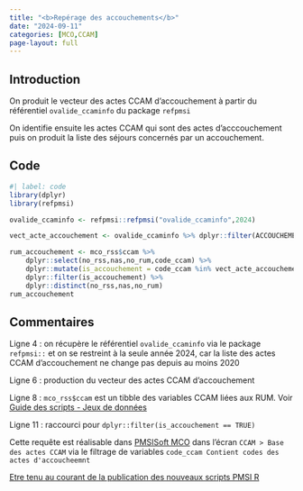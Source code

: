 ```yaml
---
title: "<b>Repérage des accouchements</b>"
date: "2024-09-11"
categories: [MCO,CCAM]
page-layout: full
---
```


## Introduction  

On produit le vecteur des actes CCAM d'accouchement à partir du référentiel `ovalide_ccaminfo` du package `refpmsi`  

On identifie ensuite les actes CCAM qui sont des actes d'acccouchement puis on produit la liste des séjours concernés par un accouchement.  

## Code  

```r
#| label: code
library(dplyr)
library(refpmsi)

ovalide_ccaminfo <- refpmsi::refpmsi("ovalide_ccaminfo",2024)

vect_acte_accouchement <- ovalide_ccaminfo %>% dplyr::filter(ACCOUCHEMENT == 1) %>% dplyr::pull(ccam_code)

rum_accouchement <- mco_rss$ccam %>% 
    dplyr::select(no_rss,nas,no_rum,code_ccam) %>% 
    dplyr::mutate(is_accouchement = code_ccam %in% vect_acte_accouchement) %>% 
    dplyr::filter(is_accouchement) %>% 
    dplyr::distinct(no_rss,nas,no_rum)
rum_accouchement
```

## Commentaires  

Ligne 4 : on récupère le référentiel `ovalide_ccaminfo` via le package `refpmsi::` et on se restreint à la seule année 2024, car la liste des actes CCAM d'accouchement ne change pas depuis au moins 2020  

Ligne 6 : production du vecteur des actes CCAM d'accouchement  

Ligne 8 : `mco_rss$ccam` est un tibble des variables CCAM liées aux RUM. Voir [Guide des scripts - Jeux de données](http://localhost:3479/guide_post.html#via-pmsisoft-standard)  

Ligne 11 : raccourci pour `dplyr::filter(is_accouchement == TRUE)`  

Cette requête est réalisable dans [PMSISoft MCO](https://www.pmsisoft.com/acces_pmsisoft_mco){target="_blank"} dans l'écran `CCAM > Base des actes CCAM` via le filtrage de variables `code_ccam Contient codes des actes d'accoucheemnt`  

[Etre tenu au courant de la publication des nouveaux scripts PMSI R](http://www.lespmsi.com/scripts-pmsi-r/){target="_blank"}  

